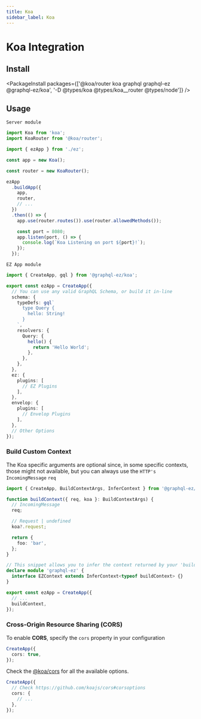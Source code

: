 ```yaml
---
title: Koa
sidebar_label: Koa
---
```


# Koa Integration

## Install

<PackageInstall
  packages={['@koa/router koa graphql graphql-ez @graphql-ez/koa', '-D @types/koa @types/koa__router @types/node']}
/>

## Usage

`Server module`

```ts
import Koa from 'koa';
import KoaRouter from '@koa/router';

import { ezApp } from './ez';

const app = new Koa();

const router = new KoaRouter();

ezApp
  .buildApp({
    app,
    router,
    // ...
  })
  .then(() => {
    app.use(router.routes()).use(router.allowedMethods());

    const port = 8080;
    app.listen(port, () => {
      console.log(`Koa Listening on port ${port}!`);
    });
  });
```

`EZ App module`

```ts
import { CreateApp, gql } from '@graphql-ez/koa';

export const ezApp = CreateApp({
  // You can use any valid GraphQL Schema, or build it in-line
  schema: {
    typeDefs: gql`
      type Query {
        hello: String!
      }
    `,
    resolvers: {
      Query: {
        hello() {
          return 'Hello World';
        },
      },
    },
  },
  ez: {
    plugins: [
      // EZ Plugins
    ],
  },
  envelop: {
    plugins: [
      // Envelop Plugins
    ],
  },
  // Other Options
});
```

### Build Custom Context

The Koa specific arguments are optional since, in some specific contexts, those might not available,
but you can always use the `HTTP's IncomingMessage` `req`

```ts
import { CreateApp, BuildContextArgs, InferContext } from '@graphql-ez/koa';

function buildContext({ req, koa }: BuildContextArgs) {
  // IncomingMessage
  req;

  // Request | undefined
  koa?.request;

  return {
    foo: 'bar',
  };
}

// This snippet allows you to infer the context returned by your 'buildContext' and add it to the EZContext interface
declare module 'graphql-ez' {
  interface EZContext extends InferContext<typeof buildContext> {}
}

export const ezApp = CreateApp({
  // ...
  buildContext,
});
```

### Cross-Origin Resource Sharing (CORS)

To enable **CORS**, specify the `cors` property in your configuration

```ts
CreateApp({
  cors: true,
});
```

Check the [@koa/cors](https://github.com/koajs/cors#corsoptions) for all the available options.

```ts
CreateApp({
  // Check https://github.com/koajs/cors#corsoptions
  cors: {
    // ...
  },
});
```
